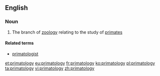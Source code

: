 ==English==

===Noun===
{{wikipedia}}
{{en-noun|-}}

# {{context|zoology|lang=en}} The branch of [[zoology]] relating to the study of [[primate]]s

====Related terms====
*[[primatologist]]

[[et:primatology]]
[[eu:primatology]]
[[fr:primatology]]
[[ko:primatology]]
[[pl:primatology]]
[[ta:primatology]]
[[vi:primatology]]
[[zh:primatology]]